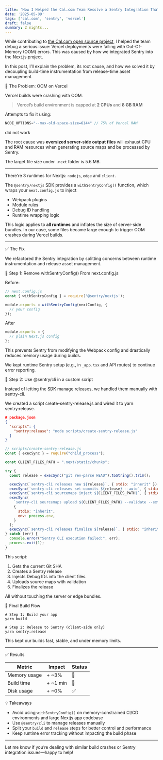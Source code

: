 ```yaml
---
title: 'How I Helped the Cal.com Team Resolve a Sentry Integration That Crashed Vercel Builds'
date: '2025-05-09'
tags: ['cal.com', 'sentry', 'vercel']
draft: false
summary: 2 nights...
---
```


While contributing to [the Cal.com open source project](https://github.com/calcom/cal.com/pull/21108), I helped the team debug a serious issue: Vercel deployments were failing with Out-Of-Memory (OOM) errors. This was caused by how we integrated Sentry into the Next.js project.

In this post, I’ll explain the problem, its root cause, and how we solved it by decoupling build-time instrumentation from release-time asset management.

🚨 The Problem: OOM on Vercel

Vercel builds were crashing with OOM.
> Vercel’s build environment is capped at **2 CPUs** and **8 GB RAM**

Attempts to fix it using:
```js
NODE_OPTIONS="--max-old-space-size=6144" // 75% of Vercel RAM
```
did not work

The root cause was **oversized server-side output files** will exhaust CPU and RAM resources when generating source maps and be processed by Sentry.

The larget file size under `.next` folder is 5.6 MB.

------

There're 3 runtimes for Nextjs: `nodejs`, `edge` and `client`.

The `@sentry/nextjs` SDK provides a `withSentryConfig()` function, which wraps your `next.config.js` to inject:
- Webpack plugins
- Module rules
- Debug ID handling
- Runtime wrapping logic

This logic applies to **all runtimes** and inflates the size of server-side bundles. In our case, some files became large enough to trigger OOM crashes during Vercel builds.

------

✅ The Fix

We refactored the Sentry integration by splitting concerns between runtime instrumentation and release asset management.

🔹 Step 1: Remove withSentryConfig() From next.config.js

Before:
```js
// next.config.js
const { withSentryConfig } = require('@sentry/nextjs');

module.exports = withSentryConfig(nextConfig, {
  // your config
});
```
After
```js
module.exports = {
  // plain Next.js config
};
```

This prevents Sentry from modifying the Webpack config and drastically reduces memory usage during builds.

We kept runtime Sentry setup (e.g., in `_app.tsx` and API routes) to continue error reporting.

🔹 Step 2: Use @sentry/cli in a custom script

Instead of letting the SDK manage releases, we handled them manually with sentry-cli.

We created a script create-sentry-release.js and wired it to yarn sentry:release.

```json
# package.json
{
  "scripts": {
    "sentry:release": "node scripts/create-sentry-release.js"
  }
}
```

```js
// scripts/create-sentry-release.js
const { execSync } = require("child_process");

const CLIENT_FILES_PATH = ".next/static/chunks";

try {
  const release = execSync("git rev-parse HEAD").toString().trim();

  execSync(`sentry-cli releases new ${release}`, { stdio: "inherit" });
  execSync(`sentry-cli releases set-commits ${release} --auto`, { stdio: "inherit" });
  execSync(`sentry-cli sourcemaps inject ${CLIENT_FILES_PATH}`, { stdio: "inherit" });
  execSync(
    `sentry-cli sourcemaps upload ${CLIENT_FILES_PATH} --validate --ext=js --ext=map --release=${release}`,
    {
      stdio: "inherit",
      env: process.env,
    }
  );
  execSync(`sentry-cli releases finalize ${release}`, { stdio: "inherit" });
} catch (err) {
  console.error("Sentry CLI execution failed:", err);
  process.exit(1);
}
```

This script:
1. Gets the current Git SHA
2. Creates a Sentry release
3. Injects Debug IDs into the client files
4. Uploads source maps with validation
5. Finalizes the release

All without touching the server or edge bundles.

🔄 Final Build Flow

```shell
# Step 1: Build your app
yarn build

# Step 2: Release to Sentry (client-side only)
yarn sentry:release
```

This kept our builds fast, stable, and under memory limits.

----

✅ Results

| Metric         | Impact     | Status |
|----------------|------------|--------|
| Memory usage   | + ~3%        | 🔺     |
| Build time     | + ~1 min     | 🔺     |
| Disk usage     | + ~0%        | ✅     |


💡 Takeaways
- Avoid using `withSentryConfig()` on memory-constrained CI/CD environments and large Nextjs app codebase
- Use `@sentry/cli` to manage releases manually
- Split your `build` and `release` steps for better control and performance
- Keep runtime error tracking without impacting the build phase

------

Let me know if you’re dealing with similar build crashes or Sentry integration issues—happy to help!
